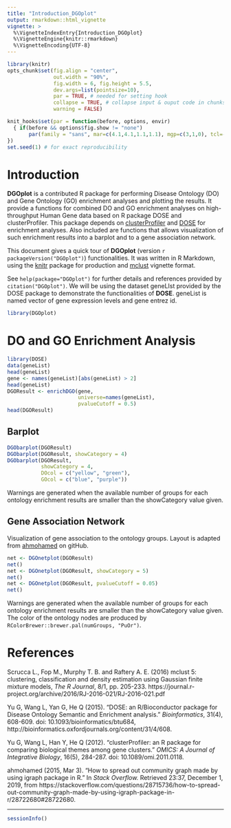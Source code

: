 ```yaml
---
title: "Introduction_DGOplot"
output: rmarkdown::html_vignette
vignette: >
  %\VignetteIndexEntry{Introduction_DGOplot}
  %\VignetteEngine{knitr::rmarkdown}
  %\VignetteEncoding{UTF-8}
---
```


```r
library(knitr)
opts_chunk$set(fig.align = "center", 
               out.width = "90%",
               fig.width = 6, fig.height = 5.5,
               dev.args=list(pointsize=10),
               par = TRUE, # needed for setting hook 
               collapse = TRUE, # collapse input & ouput code in chunks
               warning = FALSE)

knit_hooks$set(par = function(before, options, envir)
  { if(before && options$fig.show != "none") 
       par(family = "sans", mar=c(4.1,4.1,1.1,1.1), mgp=c(3,1,0), tcl=-0.5)
})
set.seed(1) # for exact reproducibility
```

# Introduction

**DGOplot** is a contributed R package for performing Disease Ontology (DO) and Gene Ontology (GO) enrichment analyses and plotting the results. It provide a functions for combined DO and GO enrichment analyses on high-throughput Human Gene data based on R package DOSE and clusterProfiler. This package depends on [clusterProfiler](https://bioconductor.org/packages/release/bioc/html/clusterProfiler.html) and [DOSE](https://bioconductor.org/packages/release/bioc/html/DOSE.html) for enrichment analyses. Also included are functions that allows visualization of such enrichment results into a barplot and to a gene association network. 

This document gives a quick tour of **DGOplot** (version `r packageVersion("DGOplot")`) functionalities. It was written in R Markdown, using the [knitr](https://cran.r-project.org/package=knitr) package for production and [mclust](https://cran.r-project.org/web/packages/mclust/index.html) vignette format.

See `help(package="DGOplot")` for further details and references provided by `citation("DGOplot")`. We will be using the dataset geneLIst provided by the DOSE package to demonstrate the functionalities of **DOSE**. geneList is named vector of gene expression levels and gene entrez id.

```r
library(DGOplot)
```

# DO and GO Enrichment Analysis

```r
library(DOSE)
data(geneList)
head(geneList)
gene <- names(geneList)[abs(geneList) > 2]
head(geneList)
DGOResult <- enrichDGO(gene, 
                       universe=names(geneList),
                       pvalueCutoff = 0.5)
head(DGOResult)
```

## Barplot

```r
DGObarplot(DGOResult)
DGObarplot(DGOResult, showCategory = 4)
DGObarplot(DGOResult, 
           showCategory = 4,
           DOcol = c("yellow", "green"),
           GOcol = c("blue", "purple"))
```

Warnings are generated when the available number of groups for each ontology enrichment results are smaller than the showCategory value given.

## Gene Association Network

Visualization of gene association to the ontology groups. Layout is adapted from [ahmohamed](https://stackoverflow.com/questions/28715736/how-to-spread-out-community-graph-made-by-using-igraph-package-in-r/28722680#28722680) on gitHub.

```r
net <- DGOnetplot(DGOResult)
net()
net <- DGOnetplot(DGOResult, showCategory = 5)
net()
net <- DGOnetplot(DGOResult, pvalueCutoff = 0.05)
net()
```

Warnings are generated when the available number of groups for each ontology enrichment results are smaller than the showCategory value given. The color of the ontology nodes are produced by `RColorBrewer::brewer.pal(numGroups, "PuOr")`. 

# References

Scrucca L., Fop M., Murphy T. B. and Raftery A. E. (2016) mclust 5: clustering, classification and density estimation using Gaussian finite mixture models, *The R Journal*, 8/1, pp. 205-233. https://journal.r-project.org/archive/2016/RJ-2016-021/RJ-2016-021.pdf

Yu G, Wang L, Yan G, He Q (2015). “DOSE: an R/Bioconductor package for Disease Ontology Semantic and Enrichment analysis.” *Bioinformatics*, 31(4), 608-609. doi: 10.1093/bioinformatics/btu684, http://bioinformatics.oxfordjournals.org/content/31/4/608.
        
Yu G, Wang L, Han Y, He Q (2012). “clusterProfiler: an R package for comparing biological themes among gene clusters.” *OMICS: A Journal of Integrative Biology*, 16(5), 284-287. doi: 10.1089/omi.2011.0118. 

ahmohamed (2015, Mar 3). "How to spread out community graph made by using igraph package in R." In *Stack Overflow.* Retrieved 23:37, December 1, 2019, from https://stackoverflow.com/questions/28715736/how-to-spread-out-community-graph-made-by-using-igraph-package-in-r/28722680#28722680.

----

```r
sessionInfo()
```
